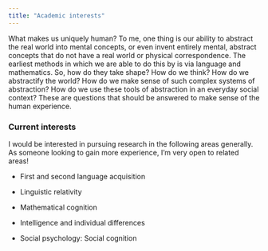 ```yaml
---
title: "Academic interests"
---
```


What makes us uniquely human? To me, one thing is our ability to abstract the real world into mental concepts, or even invent entirely mental, abstract concepts that do not have a real world or physical correspondence. The earliest methods in which we are able to do this by is via language and mathematics. So, how do they take shape? How do we think? How do we abstractify the world? How do we make sense of such complex systems of abstraction? How do we use these tools of abstraction in an everyday social context? These are questions that should be answered to make sense of the human experience.

### Current interests

I would be interested in pursuing research in the following areas generally. As someone looking to gain more experience, I'm very open to related areas!

- First and second language acquisition

- Linguistic relativity

- Mathematical cognition

- Intelligence and individual differences

- Social psychology: Social cognition